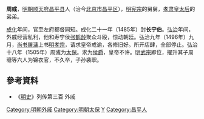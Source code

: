 '''周彧'''，[[明朝|明朝]][[顺天府|顺天府]][[昌平县|昌平县]]人（治今[[北京市|北京市]][[昌平区|昌平区]]），[[明宪宗|明宪宗]]的舅舅，[[孝肅皇后|孝肃皇太后]]的弟弟。 

[[成化|成化]]年间，官至左府都督同知。成化二十一年（1485年）封'''长宁伯'''。[[弘治_(明朝)|弘治]]年间，外戚经营私利，他和寿宁侯[[張鶴齡_(明朝)|张鹤龄]]聚众斗殴，惊动朝廷。弘治九年（1496年）九月，[[尚书|尚书]][[屠滽|屠滽]]上书[[明孝宗|明孝宗]]，请求皇帝戒谕，各修旧好。所开店肆，全部停止。弘治十八年（1505年）周彧为[[太保|太保]]。求为[[侯爵|侯爵]]，皇帝不许。[[明武宗|明武宗]]即位，擢升其子周瑭等六人为锦衣官，不久卒，子孙袭职。
== 參考資料 ==
* 《[[明史|明史]]》列传第三百 外戚

[[Category:明朝外戚|Category:明朝外戚]]
[[Category:明朝太保|Category:明朝太保]]
[[Category:周姓|Y]]
[[Category:昌平人|Category:昌平人]]